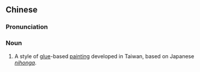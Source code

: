 {{also|胶彩}}
==Chinese==
{{zh-forms|s=胶彩}}
{{wikipedia|lang=zh}}

===Pronunciation===
{{zh-pron
|m=jiāocǎi
|cat=n
}}

===Noun===
{{zh-noun}}

# A style of [[glue]]-based [[painting]] developed in Taiwan, based on Japanese ''[[nihonga]]''.